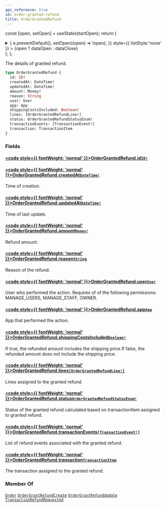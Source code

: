 ```yaml
---
api_reference: true
id: order-granted-refund
title: OrderGrantedRefund
---
```






const [open, setOpen] = useState(startOpen);
return (
<details {...(open ? { open: true } : {})} className="details" style={{ border:'none', boxShadow:'none', background:'var(--ifm-background-color)' }}>
<summary
onClick={(e) => {
e.preventDefault();
setOpen((open) => !open);
}}
style={{ listStyle:'none' }} >
{open ? dataOpen : dataClose}
</summary>
{open && children}
</details>
);
};

The details of granted refund.

```graphql
type OrderGrantedRefund {
  id: ID!
  createdAt: DateTime!
  updatedAt: DateTime!
  amount: Money!
  reason: String
  user: User
  app: App
  shippingCostsIncluded: Boolean!
  lines: [OrderGrantedRefundLine!]
  status: OrderGrantedRefundStatusEnum!
  transactionEvents: [TransactionEvent!]
  transaction: TransactionItem
}
```

### Fields

#### [<code style={{ fontWeight: 'normal' }}>OrderGrantedRefund.<b>id</b></code>](#)<Bullet />[`ID!`](../../../api-reference/miscellaneous/scalars/id.mdx) <Badge class="badge badge--secondary" text="non-null"/> <Badge class="badge badge--secondary" text="scalar"/> <Badge class="badge badge--secondary" text="miscellaneous"/>

#### [<code style={{ fontWeight: 'normal' }}>OrderGrantedRefund.<b>createdAt</b></code>](#)<Bullet />[`DateTime!`](../../../api-reference/miscellaneous/scalars/date-time.mdx) <Badge class="badge badge--secondary" text="non-null"/> <Badge class="badge badge--secondary" text="scalar"/> <Badge class="badge badge--secondary" text="miscellaneous"/>

Time of creation.

#### [<code style={{ fontWeight: 'normal' }}>OrderGrantedRefund.<b>updatedAt</b></code>](#)<Bullet />[`DateTime!`](../../../api-reference/miscellaneous/scalars/date-time.mdx) <Badge class="badge badge--secondary" text="non-null"/> <Badge class="badge badge--secondary" text="scalar"/> <Badge class="badge badge--secondary" text="miscellaneous"/>

Time of last update.

#### [<code style={{ fontWeight: 'normal' }}>OrderGrantedRefund.<b>amount</b></code>](#)<Bullet />[`Money!`](../../../api-reference/miscellaneous/objects/money.mdx) <Badge class="badge badge--secondary" text="non-null"/> <Badge class="badge badge--secondary" text="object"/> <Badge class="badge badge--secondary" text="miscellaneous"/>

Refund amount.

#### [<code style={{ fontWeight: 'normal' }}>OrderGrantedRefund.<b>reason</b></code>](#)<Bullet />[`String`](../../../api-reference/miscellaneous/scalars/string.mdx) <Badge class="badge badge--secondary" text="scalar"/> <Badge class="badge badge--secondary" text="miscellaneous"/>

Reason of the refund.

#### [<code style={{ fontWeight: 'normal' }}>OrderGrantedRefund.<b>user</b></code>](#)<Bullet />[`User`](../../../api-reference/users/objects/user.mdx) <Badge class="badge badge--secondary" text="object"/> <Badge class="badge badge--secondary" text="users"/>

User who performed the action. Requires of of the following permissions: MANAGE_USERS, MANAGE_STAFF, OWNER.

#### [<code style={{ fontWeight: 'normal' }}>OrderGrantedRefund.<b>app</b></code>](#)<Bullet />[`App`](../../../api-reference/apps/objects/app.mdx) <Badge class="badge badge--secondary" text="object"/> <Badge class="badge badge--secondary" text="apps"/>

App that performed the action.

#### [<code style={{ fontWeight: 'normal' }}>OrderGrantedRefund.<b>shippingCostsIncluded</b></code>](#)<Bullet />[`Boolean!`](../../../api-reference/miscellaneous/scalars/boolean.mdx) <Badge class="badge badge--secondary" text="non-null"/> <Badge class="badge badge--secondary" text="scalar"/> <Badge class="badge badge--secondary" text="miscellaneous"/>

If true, the refunded amount includes the shipping price.If false, the refunded amount does not include the shipping price.

#### [<code style={{ fontWeight: 'normal' }}>OrderGrantedRefund.<b>lines</b></code>](#)<Bullet />[`[OrderGrantedRefundLine!]`](../../../api-reference/miscellaneous/objects/order-granted-refund-line.mdx) <Badge class="badge badge--secondary" text="list"/> <Badge class="badge badge--secondary" text="object"/> <Badge class="badge badge--secondary" text="miscellaneous"/>

Lines assigned to the granted refund.

#### [<code style={{ fontWeight: 'normal' }}>OrderGrantedRefund.<b>status</b></code>](#)<Bullet />[`OrderGrantedRefundStatusEnum!`](../../../api-reference/orders/enums/order-granted-refund-status-enum.mdx) <Badge class="badge badge--secondary" text="non-null"/> <Badge class="badge badge--secondary" text="enum"/> <Badge class="badge badge--secondary" text="orders"/>

Status of the granted refund calculated based on transactionItem assigned to granted refund.


<Badge text="Added in Saleor 3.20" class="badge badge--secondary margin-bottom--sm" />


#### [<code style={{ fontWeight: 'normal' }}>OrderGrantedRefund.<b>transactionEvents</b></code>](#)<Bullet />[`[TransactionEvent!]`](../../../api-reference/payments/objects/transaction-event.mdx) <Badge class="badge badge--secondary" text="list"/> <Badge class="badge badge--secondary" text="object"/> <Badge class="badge badge--secondary" text="payments"/>

List of refund events associated with the granted refund.


<Badge text="Added in Saleor 3.20" class="badge badge--secondary margin-bottom--sm" />


#### [<code style={{ fontWeight: 'normal' }}>OrderGrantedRefund.<b>transaction</b></code>](#)<Bullet />[`TransactionItem`](../../../api-reference/payments/objects/transaction-item.mdx) <Badge class="badge badge--secondary" text="object"/> <Badge class="badge badge--secondary" text="payments"/>

The transaction assigned to the granted refund.


<Badge text="Added in Saleor 3.20" class="badge badge--secondary margin-bottom--sm" />


### Member Of

[`Order`](../../../api-reference/orders/objects/order.mdx) <Badge class="badge badge--secondary" text="object"/><Bullet />[`OrderGrantRefundCreate`](../../../api-reference/orders/objects/order-grant-refund-create.mdx) <Badge class="badge badge--secondary" text="object"/><Bullet />[`OrderGrantRefundUpdate`](../../../api-reference/orders/objects/order-grant-refund-update.mdx) <Badge class="badge badge--secondary" text="object"/><Bullet />[`TransactionRefundRequested`](../../../api-reference/payments/objects/transaction-refund-requested.mdx) <Badge class="badge badge--secondary" text="object"/>
